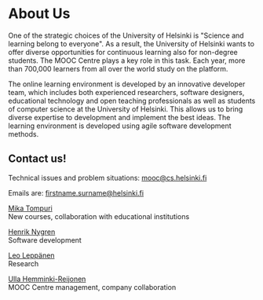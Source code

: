 # About Us

One of the strategic choices of the University of Helsinki is "Science and learning belong to everyone". As a result, the University of Helsinki wants to offer diverse opportunities for continuous learning also for non-degree students. The MOOC Centre plays a key role in this task. Each year, more than 700,000 learners from all over the world study on the platform.

The online learning environment is developed by an innovative developer team, which includes both experienced researchers, software designers, educational technology and open teaching professionals as well as students of computer science at the University of Helsinki. This allows us to bring diverse expertise to development and implement the best ideas. The learning environment is developed using agile software development methods.

## Contact us!

Technical issues and problem situations: [mooc@cs.helsinki.fi](mailto:mooc@cs.helsinki.fi)

Emails are: firstname.surname@helsinki.fi

[Mika Tompuri](https://www.helsinki.fi/en/about-us/people/people-finder/mika-tompuri-9411181)<br />
New courses, collaboration with educational institutions

[Henrik Nygren](https://github.com/nygrenh)<br />
Software development

[Leo Leppänen](https://researchportal.helsinki.fi/en/persons/leo-leppänen)<br />
Research

[Ulla Hemminki-Reijonen](https:/www.helsinki.fi/en/about-us/people/people-finder/ulla-hemminki-reijonen-9094291)<br />
MOOC Centre management, company collaboration
